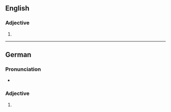==English==

===Adjective===
{{head|en|adjective comparative form}}

# {{en-comparative of|absurd}}

----

==German==

===Pronunciation===
* {{audio|De-absurder.ogg|Audio|lang=de}}

===Adjective===
{{head|de|adjective form}}

# {{de-inflected form of|absurd}}